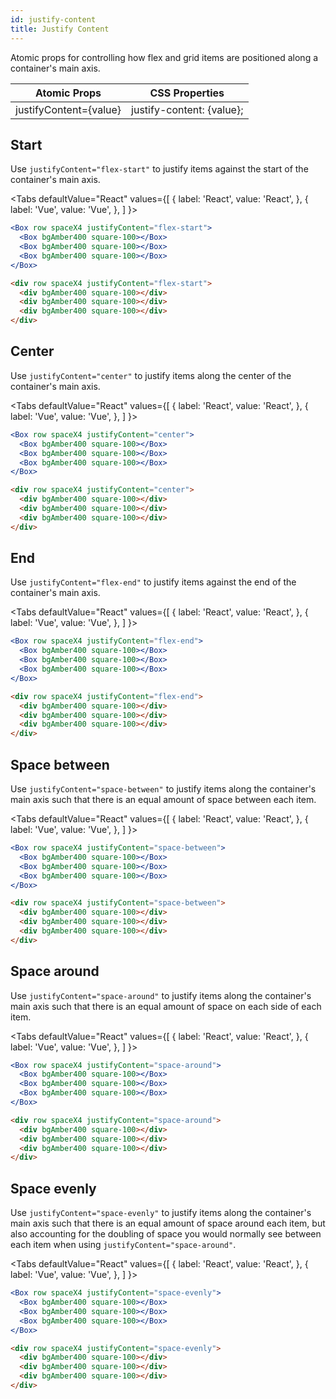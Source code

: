 ```yaml
---
id: justify-content
title: Justify Content
---
```



Atomic props for controlling how flex and grid items are positioned along a container's main axis.

| Atomic Props           | CSS Properties            |
| ---------------------- | ------------------------- |
| justifyContent={value} | justify-content: {value}; |

## Start

Use `justifyContent="flex-start"` to justify items against the start of the container's main axis.

<Tabs
defaultValue="React"
values={[
{ label: 'React', value: 'React', },
{ label: 'Vue', value: 'Vue', },
]
}>
<TabItem value="React">

```jsx live
<Box row spaceX4 justifyContent="flex-start">
  <Box bgAmber400 square-100></Box>
  <Box bgAmber400 square-100></Box>
  <Box bgAmber400 square-100></Box>
</Box>
```

</TabItem>
<TabItem value="Vue">

```html
<div row spaceX4 justifyContent="flex-start">
  <div bgAmber400 square-100></div>
  <div bgAmber400 square-100></div>
  <div bgAmber400 square-100></div>
</div>
```

</TabItem>
</Tabs>

## Center

Use `justifyContent="center"` to justify items along the center of the container's main axis.

<Tabs
defaultValue="React"
values={[
{ label: 'React', value: 'React', },
{ label: 'Vue', value: 'Vue', },
]
}>
<TabItem value="React">

```jsx live
<Box row spaceX4 justifyContent="center">
  <Box bgAmber400 square-100></Box>
  <Box bgAmber400 square-100></Box>
  <Box bgAmber400 square-100></Box>
</Box>
```

</TabItem>
<TabItem value="Vue">

```html
<div row spaceX4 justifyContent="center">
  <div bgAmber400 square-100></div>
  <div bgAmber400 square-100></div>
  <div bgAmber400 square-100></div>
</div>
```

</TabItem>
</Tabs>

## End

Use `justifyContent="flex-end"` to justify items against the end of the container's main axis.

<Tabs
defaultValue="React"
values={[
{ label: 'React', value: 'React', },
{ label: 'Vue', value: 'Vue', },
]
}>
<TabItem value="React">

```jsx live
<Box row spaceX4 justifyContent="flex-end">
  <Box bgAmber400 square-100></Box>
  <Box bgAmber400 square-100></Box>
  <Box bgAmber400 square-100></Box>
</Box>
```

</TabItem>
<TabItem value="Vue">

```html
<div row spaceX4 justifyContent="flex-end">
  <div bgAmber400 square-100></div>
  <div bgAmber400 square-100></div>
  <div bgAmber400 square-100></div>
</div>
```

</TabItem>
</Tabs>

## Space between

Use `justifyContent="space-between"` to justify items along the container's main axis such that there is an equal amount of space between each item.

<Tabs
defaultValue="React"
values={[
{ label: 'React', value: 'React', },
{ label: 'Vue', value: 'Vue', },
]
}>
<TabItem value="React">

```jsx live
<Box row spaceX4 justifyContent="space-between">
  <Box bgAmber400 square-100></Box>
  <Box bgAmber400 square-100></Box>
  <Box bgAmber400 square-100></Box>
</Box>
```

</TabItem>
<TabItem value="Vue">

```html
<div row spaceX4 justifyContent="space-between">
  <div bgAmber400 square-100></div>
  <div bgAmber400 square-100></div>
  <div bgAmber400 square-100></div>
</div>
```

</TabItem>
</Tabs>

## Space around

Use `justifyContent="space-around"` to justify items along the container's main axis such that there is an equal amount of space on each side of each item.

<Tabs
defaultValue="React"
values={[
{ label: 'React', value: 'React', },
{ label: 'Vue', value: 'Vue', },
]
}>
<TabItem value="React">

```jsx live
<Box row spaceX4 justifyContent="space-around">
  <Box bgAmber400 square-100></Box>
  <Box bgAmber400 square-100></Box>
  <Box bgAmber400 square-100></Box>
</Box>
```

</TabItem>
<TabItem value="Vue">

```html
<div row spaceX4 justifyContent="space-around">
  <div bgAmber400 square-100></div>
  <div bgAmber400 square-100></div>
  <div bgAmber400 square-100></div>
</div>
```

</TabItem>
</Tabs>

## Space evenly

Use `justifyContent="space-evenly"` to justify items along the container's main axis such that there is an equal amount of space around each item, but also accounting for the doubling of space you would normally see between each item when using `justifyContent="space-around"`.

<Tabs
defaultValue="React"
values={[
{ label: 'React', value: 'React', },
{ label: 'Vue', value: 'Vue', },
]
}>
<TabItem value="React">

```jsx live
<Box row spaceX4 justifyContent="space-evenly">
  <Box bgAmber400 square-100></Box>
  <Box bgAmber400 square-100></Box>
  <Box bgAmber400 square-100></Box>
</Box>
```

</TabItem>
<TabItem value="Vue">

```html
<div row spaceX4 justifyContent="space-evenly">
  <div bgAmber400 square-100></div>
  <div bgAmber400 square-100></div>
  <div bgAmber400 square-100></div>
</div>
```

</TabItem>
</Tabs>
